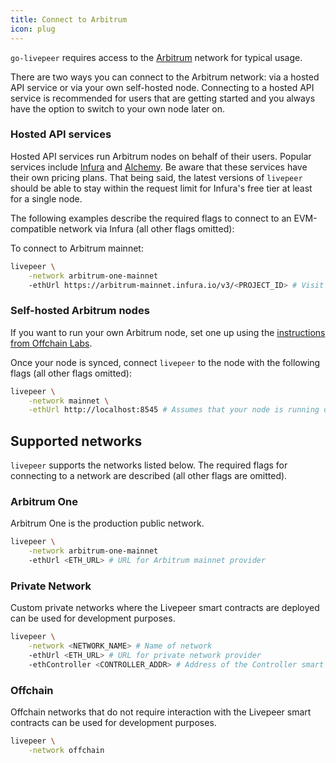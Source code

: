 ```yaml
---
title: Connect to Arbitrum
icon: plug
---
```


`go-livepeer` requires access to the [Arbitrum](https://arbitrum.io/) network
for typical usage.

There are two ways you can connect to the Arbitrum network: via a hosted API
service or via your own self-hosted node. Connecting to a hosted API service is
recommended for users that are getting started and you always have the option to
switch to your own node later on.

### Hosted API services

Hosted API services run Arbitrum nodes on behalf of their users. Popular
services include [Infura](https://infura.io/) and
[Alchemy](https://alchemyapi.io/). Be aware that these services have their own
pricing plans. That being said, the latest versions of `livepeer` should be able
to stay within the request limit for Infura's free tier at least for a single
node.

The following examples describe the required flags to connect to an
EVM-compatible network via Infura (all other flags omitted):

To connect to Arbitrum mainnet:

```bash
livepeer \
    -network arbitrum-one-mainnet
    -ethUrl https://arbitrum-mainnet.infura.io/v3/<PROJECT_ID> # Visit https://infura.io to obtain a PROJECT_ID
```

### Self-hosted Arbitrum nodes

If you want to run your own Arbitrum node, set one up using the
[instructions from Offchain Labs](https://developer.offchainlabs.com/docs/running_node).

Once your node is synced, connect `livepeer` to the node with the following
flags (all other flags omitted):

```bash
livepeer \
    -network mainnet \
    -ethUrl http://localhost:8545 # Assumes that your node is running on the same machine as livepeer
```

## Supported networks

`livepeer` supports the networks listed below. The required flags for connecting
to a network are described (all other flags are omitted).

### Arbitrum One

Arbitrum One is the production public network.

```bash
livepeer \
    -network arbitrum-one-mainnet
    -ethUrl <ETH_URL> # URL for Arbitrum mainnet provider
```

### Private Network

Custom private networks where the Livepeer smart contracts are deployed can be
used for development purposes.

```bash
livepeer \
    -network <NETWORK_NAME> # Name of network
    -ethUrl <ETH_URL> # URL for private network provider
    -ethController <CONTROLLER_ADDR> # Address of the Controller smart contract deployed on the private network
```

### Offchain

Offchain networks that do not require interaction with the Livepeer smart
contracts can be used for development purposes.

```bash
livepeer \
    -network offchain
```
